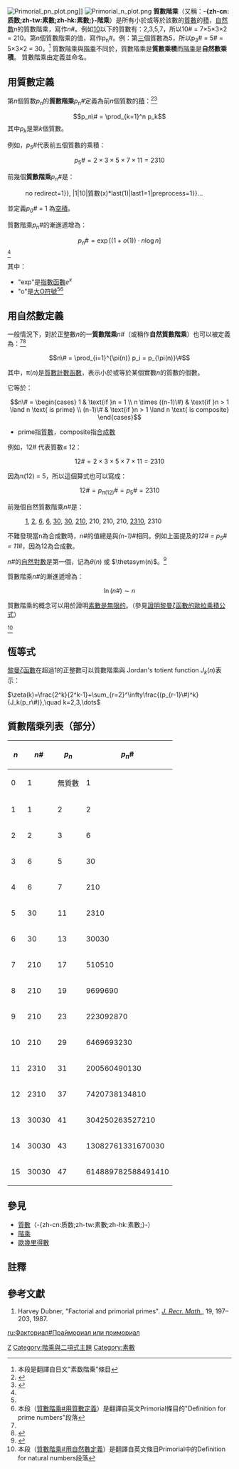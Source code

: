 {{noteTA|T=zh:質數階乘;zh-cn:素数阶乘;zh-tw:質數階乘;zh-hk:質數階乘;|1=zh:質數;zh-cn:素数;zh-tw:質數;zh-hk:質數|G1=Math}}
{{About|'''質數階乘'''|另一种用法|階乘質數}}
[[Image:Primorial_pn_plot.png|thumb]]]]
[[Image:Primorial_n_plot.png|thumb]]
'''質數階乘'''（又稱：'''-{zh-cn:质数;zh-tw:素數;zh-hk:素數;}-階乘'''）是所有小於或等於該數的[[質數|質數]]的[[積|積]]，[[自然數|自然數]]''n''的質數階乘，寫作''n''#。例如[[10|10]]以下的質數有：2,3,5,7，所以10# = 7×5×3×2 = 210。第n個質數階乘的值，寫作p<sub>n</sub>#。例：第[[3|三]]個質數為5，所以p<sub>3</sub># = 5# = 5×3×2 = 30。<ref group="註">本段是翻譯自日文"素数階乗"條目</ref>
質數階乘與[[階乘|階乘]]不同於，質數階乘是'''質數乘積'''而[[階乘|階乘]]是'''自然數乘積'''。
質數階乘由{{le|Harvey Dubner|Harvey Dubner}}定義並命名。

==用質數定義==
第''n''個質數''p<sub>n</sub>''的'''質數階乘'''''p<sub>n</sub>#''定義為前''n''個質數的[[積|積]]：<ref name="mathworld">{{Mathworld | urlname=Primorial | title=Primorial}}</ref><ref name="OEIS A002110">{{cite OEIS|sequencenumber=A002110|name=Primorial numbers (first definition): product of first n primes. Sometimes written prime(n)#}}</ref>
:<math>p_n\# = \prod_{k=1}^n p_k</math>
其中''p<sub>k</sub>''是第''k''個質數。

例如，''p<sub>5</sub>#''代表前五個質數的乘積：
:<math>p_5\# = 2 \times 3 \times 5 \times 7 \times 11 = 2310</math>

前幾個'''質數階乘'''''p<sub>n</sub>#''是：
:{{數列|{{exists{{!}}${{!}}no redirect=1}}, |1|10|質數(x)*last(1)|last1=1|preprocess=1}}...{{OEIS|id=A002110}}

並定義''p<sub>0</sub>#'' = 1 為[[空積|空積]]。

質數階乘''p<sub>n</sub>#''的漸進遞增為：
:<math>p_n\# = \exp \left [ (1 + o(1)) \cdot n \log n \right ]</math><ref name="OEIS A002110" />

其中：
*"exp"是[[指數函數|指數函數]]''e''<sup>''x''</sup>
* "o"是[[大O符號|大O符號]]<ref name="OEIS A002110" /><ref group="註">本段（[[質數階乘#用質數定義|質數階乘#用質數定義]]）是翻譯自英文Primorial條目的"Definition for prime numbers"段落</ref>

==用自然數定義==
一般情況下，對於正整數''n''的一'''質數階乘'''''n#''（或稱作'''自然質數階乘'''）也可以被定義為：<ref name="mathworld" /><ref name="OEIS A034386">{{cite OEIS|sequencenumber=A034386|name=Primorial numbers (second definition): n# = product of primes <= n. }} </ref>
:<math>n\# = \prod_{i=1}^{\pi(n)} p_i = p_{\pi(n)}\# </math>

其中，π(''n'')是[[素數計數函數|質數計數函數]]{{OEIS|id=A000720}}，表示小於或等於某個實數''n''的質數的個數。

它等於：
:<math>
n\# =
\begin{cases}
    1 & \text{if }n = 1 \\
    n \times ((n-1)\#) & \text{if }n > 1 \land n \text{ is prime} \\
    (n-1)\# & \text{if }n > 1 \land n \text{ is composite}
\end{cases}
</math>
*prime指[[質數|質數]]，composite指[[合成數|合成數]]
例如，12# 代表質數≤ 12：
:<math>12\# = 2 \times 3 \times 5 \times 7 \times 11= 2310</math>

因為π(12) = 5，所以這個算式也可以寫成：
:<math>12\# = p_{\pi(12)}\# = p_5\# = 2310</math>

前幾個自然質數階乘''n#''是：
:[[1|1]], [[2|2]], [[6|6]], [[6|6]], [[30|30]], [[30|30]], [[210|210]], 210, 210, 210, [[2310|2310]], 2310
不難發現當n為合成數時，''n#''的值總是與''(n-1)#''相同。例如上面提及的''12#  =  p<sub>5</sub>#  =  11#''，因為12為合成數。

''n#''的[[自然對數|自然對數]]是第一個{{le|切比雪夫函數|Chebyshev function}}，记為<math>\theta(n)</math> 或 <math>\thetasym(n)</math>。<ref>{{cite Mathworld | urlname=ChebyshevFunctions | title=Chebyshev Functions}}</ref>

質數階乘''n#''的漸進遞增為：
:<math>\ln (n\#) \sim n</math>

質數階乘的概念可以用於證明[[歐幾里得定理|素數是無限的]]。（參見[[證明黎曼ζ函數的歐拉乘積公式|證明黎曼ζ函數的歐拉乘積公式]]）

<ref group="註">本段（[[質數階乘#用自然數定義|質數階乘#用自然數定義]]）是翻譯自英文條目Primorial中的Definition for natural numbers段落</ref>

== 恆等式 ==

[[黎曼ζ函數|黎曼ζ函數]]在超過1的正整數可以質數階乘與 Jordan's totient function <math>J_{k}(n)</math>表示：

<math> \zeta(k)=\frac{2^k}{2^k-1}+\sum_{r=2}^\infty\frac{(p_{r-1}\#)^k}{J_k(p_r\#)},\quad k=2,3,\dots </math>

==質數階乘列表（部分）==
{| class="wikitable" style="text-align:right"
|-
! ''n''
! ''n''#
! ''p<sub>n</sub>''
! ''p<sub>n</sub>''#
|-
| 0
| 1
| 無質數
| 1
|-
| 1
| 1
| 2
| 2
|-
| 2
| 2
| 3
| 6
|-
| 3
| 6
| 5
| 30
|-
| 4
| 6
| 7
| 210
|-
| 5
| 30
| 11
| 2310
|-
| 6
| 30
| 13
| 30030
|-
| 7
| 210
| 17
| 510510
|-
| 8
| 210
| 19
| 9699690
|-
| 9
| 210
| 23
| 223092870
|-
| 10
| 210
| 29
| 6469693230
|-
| 11
| 2310
| 31
| 200560490130
|-
| 12
| 2310
| 37
| 7420738134810
|-
| 13
| 30030
| 41
| 304250263527210
|-
| 14
| 30030
| 43
| 13082761331670030
|-
| 15
| 30030
| 47
| 614889782588491410
|}
==參見==
*[[質數|質數]]（-{zh-cn:质数;zh-tw:素數;zh-hk:素數;}-）
*[[階乘|階乘]]
*[[歐幾里得數|歐幾里得數]]

== 註釋 ==
{{Reflist|group="註"}}

== 參考文獻 ==
{{Refbegin}}
# Harvey Dubner, "Factorial and primorial primes". ''[[Journal_of_Recreational_Mathematics|J. Recr. Math.]]'', 19, 197–203, 1987.
{{Reflist}}
{{Refend}}
[[Category:整數數列|Z]]
[[Category:階乘與二項式主題|Category:階乘與二項式主題]]
[[Category:素數|Category:素數]]
[[ru:Факториал#Праймориал_или_примориал|ru:Факториал#Праймориал или примориал]]